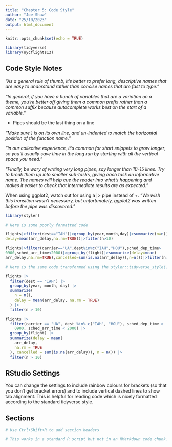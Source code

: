 ```yaml
---
title: "Chapter 5: Code Style"
author: "Joe Shaw"
date: "25/10/2023"
output: html_document
---
```


```r
knitr::opts_chunk$set(echo = TRUE)

library(tidyverse)
library(nycflights13)

```

## Code Style Notes

*"As a general rule of thumb, it’s better to prefer long, descriptive names that are easy to understand rather than concise names that are fast to type."*

*"In general, if you have a bunch of variables that are a variation on a theme, you’re better off giving them a common prefix rather than a common suffix because autocomplete works best on the start of a variable."*

- Pipes should be the last thing on a line

*"Make sure ) is on its own line, and un-indented to match the horizontal position of the function name."*

*"in our collective experience, it’s common for short snippets to grow longer, so you’ll usually save time in the long run by starting with all the vertical space you need."*

*"Finally, be wary of writing very long pipes, say longer than 10-15 lines. Try to break them up into smaller sub-tasks, giving each task an informative name. The names will help cue the reader into what’s happening and makes it easier to check that intermediate results are as expected."*

When using ggplot2, watch out for using a |> pipe instead of +. *"We wish this transition wasn’t necessary, but unfortunately, ggplot2 was written before the pipe was discovered."*


```r

library(styler)

# Here is some poorly formatted code

flights|>filter(dest=="IAH")|>group_by(year,month,day)|>summarize(n=n(),
delay=mean(arr_delay,na.rm=TRUE))|>filter(n>10)

flights|>filter(carrier=="UA",dest%in%c("IAH","HOU"),sched_dep_time>
0900,sched_arr_time<2000)|>group_by(flight)|>summarize(delay=mean(
arr_delay,na.rm=TRUE),cancelled=sum(is.na(arr_delay)),n=n())|>filter(n>10)

# Here is the same code transformed using the styler::tidyverse_style() function executed via the RStudio command palette (Ctrl+Shift+P)

flights |>
  filter(dest == "IAH") |>
  group_by(year, month, day) |>
  summarize(
    n = n(),
    delay = mean(arr_delay, na.rm = TRUE)
  ) |>
  filter(n > 10)

flights |>
  filter(carrier == "UA", dest %in% c("IAH", "HOU"), sched_dep_time >
    0900, sched_arr_time < 2000) |>
  group_by(flight) |>
  summarize(delay = mean(
    arr_delay,
    na.rm = TRUE
  ), cancelled = sum(is.na(arr_delay)), n = n()) |>
  filter(n > 10)

```

## RStudio Settings

You can change the settings to include rainbow colours for brackets (so that you don't get bracket errors) and to include vertical dashed lines to show tab alignment. This is helpful for reading code which is nicely formatted according to the standard tidyverse style.

## Sections

```r

# Use Ctrl+Shift+R to add section headers

# This works in a standard R script but not in an RMarkdown code chunk.

```





